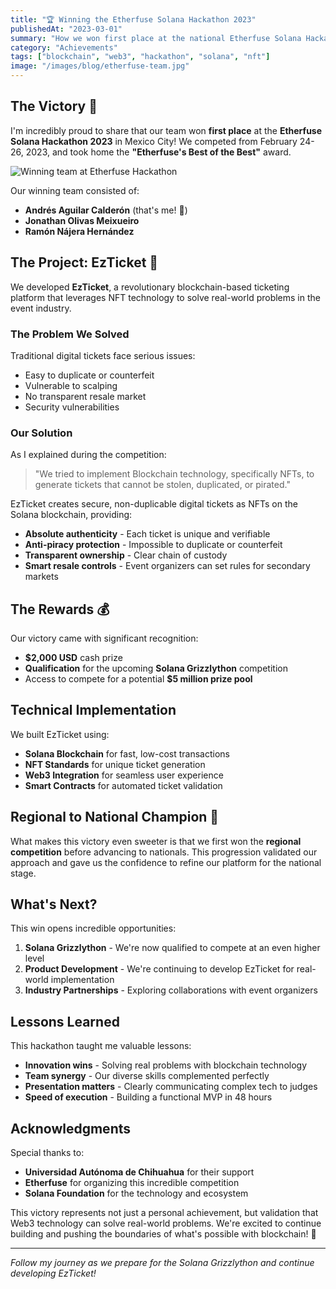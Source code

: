 ---
title: "🏆 Winning the Etherfuse Solana Hackathon 2023"
publishedAt: "2023-03-01"
summary: "How we won first place at the national Etherfuse Solana Hackathon with EzTicket, a blockchain-based ticketing platform using NFTs."
category: "Achievements"
tags: ["blockchain", "web3", "hackathon", "solana", "nft"]
image: "/images/blog/etherfuse-team.jpg"
---

## The Victory 🎉

I'm incredibly proud to share that our team won **first place** at the **Etherfuse Solana Hackathon 2023** in Mexico City! We competed from February 24-26, 2023, and took home the **"Etherfuse's Best of the Best"** award.

![Winning team at Etherfuse Hackathon](/images/blog/etherfuse-team.jpg)

Our winning team consisted of:
- **Andrés Aguilar Calderón** (that's me! 👋)
- **Jonathan Olivas Meixueiro**
- **Ramón Nájera Hernández**

## The Project: EzTicket 🎫

We developed **EzTicket**, a revolutionary blockchain-based ticketing platform that leverages NFT technology to solve real-world problems in the event industry.

### The Problem We Solved
Traditional digital tickets face serious issues:
- Easy to duplicate or counterfeit
- Vulnerable to scalping
- No transparent resale market
- Security vulnerabilities

### Our Solution
As I explained during the competition:

> "We tried to implement Blockchain technology, specifically NFTs, to generate tickets that cannot be stolen, duplicated, or pirated."

EzTicket creates secure, non-duplicable digital tickets as NFTs on the Solana blockchain, providing:
- **Absolute authenticity** - Each ticket is unique and verifiable
- **Anti-piracy protection** - Impossible to duplicate or counterfeit
- **Transparent ownership** - Clear chain of custody
- **Smart resale controls** - Event organizers can set rules for secondary markets

## The Rewards 💰

Our victory came with significant recognition:
- **$2,000 USD** cash prize
- **Qualification** for the upcoming **Solana Grizzlython** competition
- Access to compete for a potential **$5 million prize pool**

## Technical Implementation

We built EzTicket using:
- **Solana Blockchain** for fast, low-cost transactions
- **NFT Standards** for unique ticket generation
- **Web3 Integration** for seamless user experience
- **Smart Contracts** for automated ticket validation

## Regional to National Champion 🚀

What makes this victory even sweeter is that we first won the **regional competition** before advancing to nationals. This progression validated our approach and gave us the confidence to refine our platform for the national stage.

## What's Next?

This win opens incredible opportunities:
1. **Solana Grizzlython** - We're now qualified to compete at an even higher level
2. **Product Development** - We're continuing to develop EzTicket for real-world implementation
3. **Industry Partnerships** - Exploring collaborations with event organizers

## Lessons Learned

This hackathon taught me valuable lessons:
- **Innovation wins** - Solving real problems with blockchain technology
- **Team synergy** - Our diverse skills complemented perfectly
- **Presentation matters** - Clearly communicating complex tech to judges
- **Speed of execution** - Building a functional MVP in 48 hours

## Acknowledgments

Special thanks to:
- **Universidad Autónoma de Chihuahua** for their support
- **Etherfuse** for organizing this incredible competition
- **Solana Foundation** for the technology and ecosystem

This victory represents not just a personal achievement, but validation that Web3 technology can solve real-world problems. We're excited to continue building and pushing the boundaries of what's possible with blockchain! 🚀

---

*Follow my journey as we prepare for the Solana Grizzlython and continue developing EzTicket!*